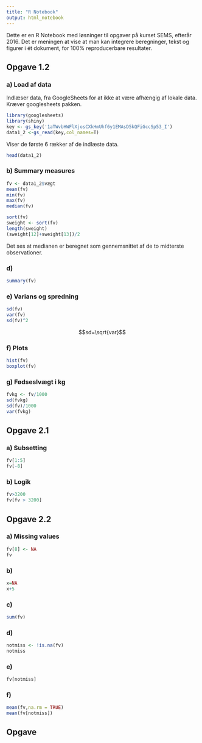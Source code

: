 ```yaml
---
title: "R Notebook"
output: html_notebook
---
```

Dette er en R Notebook med løsninger til opgaver på kurset SEMS, efterår 2016. Det er meningen at vise at man kan integrere beregninger, tekst og figurer i ét dokument, for 100% reproducerbare resultater.

## Opgave 1.2
### a) Load af data

Indlæser data, fra GoogleSheets for at ikke at være afhængig af lokale data. Kræver googlesheets pakken.
```r
library(googlesheets)
library(shiny)
key <- gs_key('1aTWvbHWFlXjosCXkHmUhf6y1EMAsD5kQFiGccSp53_I')
data1_2 <-gs_read(key,col_names=T)

```
Viser de første 6 rækker af de indlæste data.
```r
head(data1_2)
```
### b) Summary measures
```r
fv <- data1_2$vægt
mean(fv)
min(fv)
max(fv)
median(fv)
```
```r
sort(fv)
sweight <- sort(fv)
length(sweight)
(sweight[12]+sweight[13])/2
```
Det ses at medianen er beregnet som gennemsnittet af de to midterste observationer.

### d)
```r
summary(fv)
```
### e) Varians og spredning

```r
sd(fv)
var(fv)
sd(fv)^2
```
$$sd=\sqrt{var}$$

### f) Plots

```r
hist(fv)
boxplot(fv)
```
### g) Fødseslvægt i kg
```r
fvkg <- fv/1000
sd(fvkg)
sd(fv)/1000
var(fvkg)
```

## Opgave 2.1
### a) Subsetting
```r
fv[1:5]
fv[-8]
```

### b) Logik
```r
fv>3200
fv[fv > 3200]
```

## Opgave 2.2
### a) Missing values

```r
fv[8] <- NA
fv
```

### b)

```r
x=NA
x+5
```

### c)
```r
sum(fv)
```
### d)
```r
notmiss <- !is.na(fv)
notmiss
```

### e)
```r
fv[notmiss]
```

### f)
```r
mean(fv,na.rm = TRUE)
mean(fv[notmiss])
```

## Opgave 

<!-- ## Opgave 2.3 -->
<!-- Prøv forskellige delinger i histogrammet -->
<!-- ```{r,echo=FALSE} -->
<!-- inputPanel( -->
<!-- sliderInput('breaks','Antal breaks i histogrammet:',min = 1,max = 24,value = 5) -->
<!--   ) -->
<!-- renderPlot({ -->

<!--   hist(data1_2$vægt,breaks = input$breaks,probability = TRUE) -->
<!--   d <- density(data1_2$vægt) -->
<!--   lines(d,col='blue') -->

<!-- }) -->
<!-- ``` -->



